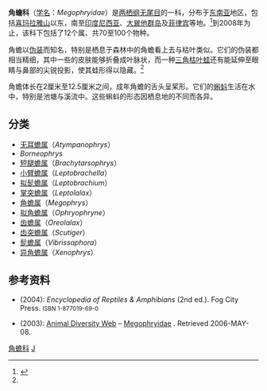 {{Automatic taxobox
| taxon = Megophryidae
| image = Leptob hasselt M 080208-4534 clobk.jpg
| image_caption = [[东南亚拟髭蟾|东南亚拟髭蟾]]
| authority = 
| range_map = MEGOPHRYIDAE range.png
| range_map_width = 250px
| range_map_caption = 角蟾科分布
| subdivision_ranks = 属
| subdivision = 参见内文
}}
'''角蟾科'''（[[学名|学名]]：''Megophryidae''）是[[两栖纲|两栖纲]][[无尾目|无尾目]]的一科，分布于[[东南亚|东南亚]]地区，包括[[喜玛拉雅山|喜玛拉雅山]]以东，南至[[印度尼西亚|印度尼西亚]]、[[大巽他群岛|大巽他群岛]]及[[菲律宾|菲律宾]]等地。<ref name=EoR>{{cite book |editor=Cogger, H.G. & Zweifel, R.G.|author= Zweifel, Richard G.|year=1998|title=Encyclopedia of Reptiles and Amphibians|url=https://archive.org/details/encyclopediaofre0000unse_h2i0|publisher= Academic Press|location=San Diego|pages= [https://archive.org/details/encyclopediaofre0000unse_h2i0/page/88 88]|isbn= 0-12-178560-2}}</ref>到2008年为止，该科下包括了12个属、共70至100个物种。

角蟾以[[伪装|伪装]]而知名，特别是栖息于森林中的角蟾看上去与枯叶类似。它们的伪装都相当精细，其中一些的皮肤能够折叠成叶脉状，而一种[[三角枯叶蛙|三角枯叶蛙]]还有能延伸至眼睛与鼻部的尖锐投影，使其蛙形得以隐藏。<ref name=EoR/>

角蟾体长在2厘米至12.5厘米之间，成年角蟾的舌头呈桨形。它们的[[蝌蚪|蝌蚪]]生活在水中，特别是池塘与溪流中。这些蝌蚪的形态因栖息地的不同而各异。

== 分类 ==
* [[无耳蟾属|无耳蟾属]]（''Atympanophrys''）
* ''Borneophrys''
* [[短腿蟾属|短腿蟾属]]（''Brachytarsophrys''）
* [[小臂蟾属|小臂蟾属]]（''Leptobrachella''）
* [[拟髭蟾属|拟髭蟾属]]（''Leptobrachium''）
* [[掌突蟾属|掌突蟾属]]（''Leptolalax''）
* [[角蟾属|角蟾属]]（''Megophrys''）
* [[拟角蟾属|拟角蟾属]]（''Ophryophryne''）
* [[齿蟾属|齿蟾属]]（''Oreolalax''）
* [[齿突蟾属|齿突蟾属]]（''Scutiger''）
* [[髭蟾属|髭蟾属]]（''Vibrissaphora''）
* [[异角蟾属|异角蟾属]]（''Xenophrys''）

== 参考资料 ==
{{commons category|Megophryidae}}
{{reflist}}
{{reflistH}}
* {{aut|Cogger, H.G; Zweifel, R.G. & Kirschner, D.}} (2004): ''Encyclopedia of Reptiles & Amphibians'' (2nd ed.). Fog City Press. <small>ISBN 1-877019-69-0</small>
* {{aut|Heying, H. }} (2003): [[Animal_Diversity_Web|Animal Diversity Web]] – [http://animaldiversity.ummz.umich.edu/site/accounts/information/Megophryidae.html Megophryidae] {{Wayback|url=http://animaldiversity.ummz.umich.edu/site/accounts/information/Megophryidae.html |date=20110515032739 }}. Retrieved 2006-MAY-08.
{{reflistF}}

{{无尾目}}
{{Taxonbar|from=Q56056}}

[[Category:角蟾科|]]
[[Category:中蛙亚目|J]]